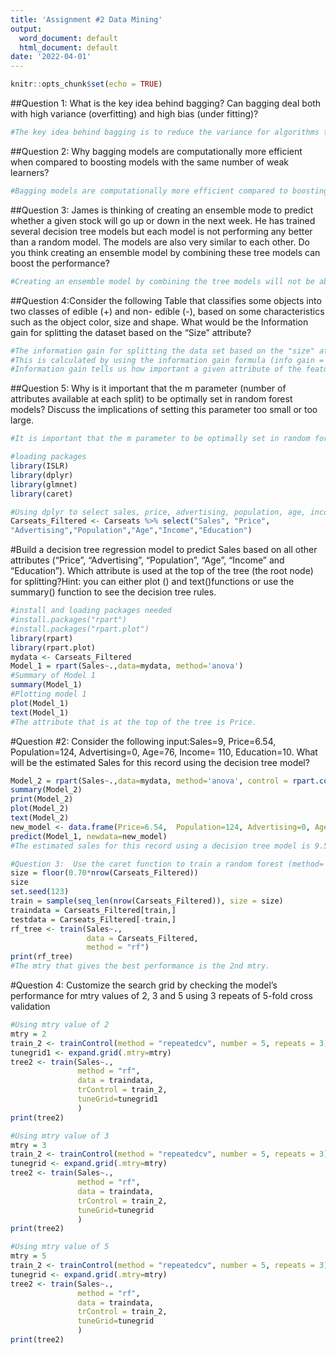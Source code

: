 ```yaml
---
title: 'Assignment #2 Data Mining'
output:
  word_document: default
  html_document: default
date: '2022-04-01'
---
```


```r
knitr::opts_chunk$set(echo = TRUE)
```


##Question 1: What is the key idea behind bagging? Can bagging deal  both  with  high  variance  (overfitting) and high bias (under fitting)? 
```r
#The key idea behind bagging is to reduce the variance for algorithms that have high variance. Multiple weak learners can work better than a single strong learner. Bagging can only deal with high variance by reducing the variance. Bagging does not deal with the underfiting (the bias). 
```

##Question 2: Why bagging models are computationally more efficient when compared to boosting models with the same number of weak learners?
```r
#Bagging models are computationally more efficient compared to boosting models with the same number of weak learners because the base learners grow independently of each other in parallel, which reduces the overall computational complexity of the training phase.  
```

##Question 3: James is thinking of creating an ensemble mode to predict whether a given stock will go up or down in the next week.  He has trained several decision tree models but each model is not performing any better than a random model. The models are also very similar to each other. Do you think creating an ensemble model by combining these tree models can boost the performance?
```r
#Creating an ensemble model by combining the tree models will not be able to boost performance because the models are not diverse. Since the models are very similar to each other, the performance will not be boosted. The key requirement of the ensemble models is to have a sufficiently diverse group of base learners. There is no point of combining similar base learners because they will have similar predictions. 
```

##Question 4:Consider the following Table that classifies some objects into two classes of edible (+) and non- edible (-), based on some characteristics such as the object color, size and shape. What would be the Information gain for splitting the dataset based on the “Size” attribute?
```r
#The information gain for splitting the data set based on the "size" attribute is .10578144. 
#This is calculated by using the information gain formula (info gain = entropy(parent) - [average entropy(children)])). 
#Information gain tells us how important a given attribute of the feature vector. So in this case, the information gain foe the size attribute is .10578144 important.  
```

##Question 5:  Why is it important that the m parameter (number of attributes available at each split) to be optimally set in random forest models? Discuss the implications of setting this parameter too small or too large.
```r
#It is important that the m parameter to be optimally set in random forest models. This is because we want to achieve the most information gain and diversity in the data from nodes. This is so the first decision tree from beginning to end will have maximum diversity in the nodes. If the m parameter is set too small or too large, the model can be impure. There would not be enough information gain and diversity within the data. 
```

```r
#loading packages 
library(ISLR)
library(dplyr)
library(glmnet)
library(caret)
```


```r
#Using dplyr to select sales, price, advertising, population, age, income, and education 
Carseats_Filtered <- Carseats %>% select("Sales", "Price", 
"Advertising","Population","Age","Income","Education")
```

#Build  a  decision  tree  regression  model  to  predict  Sales  based  on  all  other  attributes ("Price", "Advertising", "Population", "Age", "Income" and "Education").  Which attribute is used at the top of the tree (the root node) for splitting?Hint: you can either plot () and text()functions or use the summary() function to see the decision tree rules.
```r
#install and loading packages needed
#install.packages("rpart")
#install.packages("rpart.plot")
library(rpart)
library(rpart.plot)
mydata <- Carseats_Filtered
Model_1 = rpart(Sales~.,data=mydata, method='anova')
#Summary of Model 1
summary(Model_1)
#Plotting model 1 
plot(Model_1)
text(Model_1)
#The attribute that is at the top of the tree is Price. 
```
#Question #2: Consider the following input:Sales=9, Price=6.54, Population=124, Advertising=0, Age=76, Income= 110, Education=10. What will be the estimated Sales for this record using the decision tree model? 
```r
Model_2 = rpart(Sales~.,data=mydata, method='anova', control = rpart.control(minsplit = 60 ))
summary(Model_2)
print(Model_2)
plot(Model_2)
text(Model_2)
new_model <- data.frame(Price=6.54,  Population=124, Advertising=0, Age=76, Income= 110, Education=10)
predict(Model_1, newdata=new_model)
#The estimated sales for this record using a decision tree model is 9.5862.
```




```r
#Question 3:  Use the caret function to train a random forest (method=’rf’) for the same dataset. Use the caret default settings. By default, caret will examine the “mtry” values of 2,4, and 6. Recall that mtry is the number of attributes available for splitting at each splitting node. Which mtry value gives the best performance?  
size = floor(0.70*nrow(Carseats_Filtered))
size
set.seed(123)
train = sample(seq_len(nrow(Carseats_Filtered)), size = size)
traindata = Carseats_Filtered[train,]
testdata = Carseats_Filtered[-train,]
rf_tree <- train(Sales~.,
                 data = Carseats_Filtered,
                 method = "rf")
print(rf_tree)
#The mtry that gives the best performance is the 2nd mtry.
```

#Question 4: Customize the search grid by checking the model’s performance for mtry values of 2, 3 and 5 using 3 repeats of 5-fold cross validation
```r
#Using mtry value of 2
mtry = 2
train_2 <- trainControl(method = "repeatedcv", number = 5, repeats = 3)
tunegrid1 <- expand.grid(.mtry=mtry)
tree2 <- train(Sales~.,
               method = "rf",
               data = traindata,
               trControl = train_2,
               tuneGrid=tunegrid1
               )
print(tree2)

#Using mtry value of 3
mtry = 3
train_2 <- trainControl(method = "repeatedcv", number = 5, repeats = 3)
tunegrid <- expand.grid(.mtry=mtry)
tree2 <- train(Sales~.,
               method = "rf",
               data = traindata,
               trControl = train_2,
               tuneGrid=tunegrid
               )
print(tree2)

#Using mtry value of 5
mtry = 5
train_2 <- trainControl(method = "repeatedcv", number = 5, repeats = 3)
tunegrid <- expand.grid(.mtry=mtry)
tree2 <- train(Sales~.,
               method = "rf",
               data = traindata,
               trControl = train_2,
               tuneGrid=tunegrid
               )
print(tree2)
```


